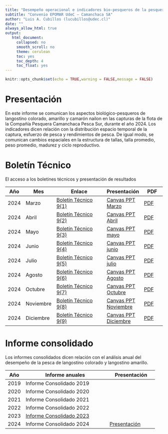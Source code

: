 ```yaml
---
title: "Desempeño operacional e indicadores bio-pesqueros de la pesquería de langostino colorado y langostino amarillo"
subtitle: "Convenio EPOMAR UdeC – Camanchaca SA"
author: "Luis A. Cubillos (lucubillos@udec.cl)"
date: ""
always_allow_html: true
output:
   html_document:
     collapsed: no
     smooth_scroll: no
     theme: cerulean
     toc: yes
     toc_depth: 4
     toc_float: yes
---
```


```r
knitr::opts_chunk$set(echo = TRUE,warning = FALSE,message = FALSE)
```


# Presentación

En este informe se comunican los aspectos biológico-pesqueros de langostino colorado, amarillo y camarón nailon en las capturas de la flota de la Compañía Pesquera Camanchaca Pesca Sur, durante el año 2024. Los indicadores dicen relación con la distribución espacio temporal de la captura, esfuerzo de pesca y rendimientos de pesca. De igual modo, se comunican cambios espaciales en la estructura de tallas, talla promedio, peso promedio, madurez y ciclo reproductivo.

# Boletín Técnico

El acceso a los boletines técnicos y presentación de resultados

 Año | Mes    | Enlace                | Presentación | PDF
-----|--------|-----------------------|--------------|---------
2024 | Marzo  | [Boletín Técnico 9(1)](https://luisacubillos.github.io/Indicadores_camanchaca/Boletin/BolTecVol0901/Boletin_Tecnico_Vol9-1.html)  | [Canvas PPT Marzo](https://www.canva.com/design/DAGBTNBLLBY/mmckJBRb2x0j4DZdxykgwQ/edit?utm_content=DAGBTNBLLBY&utm_campaign=designshare&utm_medium=link2&utm_source=sharebutton) | [PDF](https://luisacubillos.github.io/Indicadores_camanchaca/Boletin/BolTecVol0901/2024-04-BolTec0901.pdf)
2024 | Abril  | [Boletín Técnico 9(2)](https://luisacubillos.github.io/Indicadores_camanchaca/Boletin/BolTecVol0902/Boletin_Tecnico_Vol9-2.html) | [Canvas PPT Abril](https://www.canva.com/design/DAGEdGE-tN0/fnLEdhuJwZGOvlWAqpBMpA/edit?utm_content=DAGEdGE-tN0&utm_campaign=designshare&utm_medium=link2&utm_source=sharebutton) | [PDF](https://luisacubillos.github.io/Indicadores_camanchaca/Boletin/BolTecVol0902/2024-05-BolTec0902.pdf)
2024 | Mayo   | [Boletín Técnico 9(3)](https://luisacubillos.github.io/Indicadores_camanchaca/Boletin/BolTecVol0903/Boletin_Tecnico_Vol9-3.html) | [Canvas PPT mayo](https://www.canva.com/design/DAGH-zGuC-s/icAxdorOqdsTnH2fR34Oew/edit?utm_content=DAGH-zGuC-s&utm_campaign=designshare&utm_medium=link2&utm_source=sharebutton) | [PDF](https://luisacubillos.github.io/Indicadores_camanchaca/Boletin/BolTecVol0903/2024-06-BolTec0903.pdf)
2024 | Junio   | [Boletín Técnico 9(4)](https://luisacubillos.github.io/Indicadores_camanchaca/Boletin/BolTecVol0904/Boletin_Tecnico_Vol9-4.html) | [Canvas PPT junio](https://www.canva.com/design/DAGKvzRGOPE/71vS4Glj4WChXzZxpeNtrg/edit?utm_content=DAGKvzRGOPE&utm_campaign=designshare&utm_medium=link2&utm_source=sharebutton) | [PDF](https://luisacubillos.github.io/Indicadores_camanchaca/Boletin/BolTecVol0904/2024-07-BolTec0904.pdf)
2024 | Julio   | [Boletín Técnico 9(5)](https://luisacubillos.github.io/Indicadores_camanchaca/Boletin/BolTecVol0905/2024-08BolTec0905.html) | [Canvas PPT julio](https://www.canva.com/design/DAFqxnLx1_o/50pASPvmEwU7akf3KV9_Zg/edit?utm_content=DAFqxnLx1_o&utm_campaign=designshare&utm_medium=link2&utm_source=sharebutton) | [PDF](https://luisacubillos.github.io/Indicadores_camanchaca/Boletin/BolTecVol0905/2024-08BolTec0905.pdf)
2024 | Agosto   | [Boletín Técnico 9(6)](https://luisacubillos.github.io/Indicadores_camanchaca/Boletin/BolTecVol0906/2024-10BolTec0906.html) | [Canvas PPT Agosto](https://www.canva.com/design/DAGP_9Qd6u0/1bhXmWttEkyS1TKvT_kxrQ/edit?utm_content=DAGP_9Qd6u0&utm_campaign=designshare&utm_medium=link2&utm_source=sharebutton) | [PDF](https://luisacubillos.github.io/Indicadores_camanchaca/Boletin/BolTecVol0906/2024-10BolTec0906.pdf)
2024 | Octubre   | [Boletín Técnico 9(7)](https://luisacubillos.github.io/Indicadores_camanchaca/Boletin/BolTecVol0907/2024-11BolTec0907.html) | [Canvas PPT Octubre](https://www.canva.com/design/DAGVh0dhZqk/R7QXoHRIhX6wFe8aDKgygQ/edit?utm_content=DAGVh0dhZqk&utm_campaign=designshare&utm_medium=link2&utm_source=sharebutton) | [PDF](https://luisacubillos.github.io/Indicadores_camanchaca/Boletin/BolTecVol0907/2024-11BolTec0907.pdf)
2024 | Noviembre   | [Boletín Técnico 9(8)](https://luisacubillos.github.io/Indicadores_camanchaca/Boletin/BolTecVol0908/2024-12BolTec0908.html) | [Canvas PPT Noviembre](https://www.canva.com/design/DAGYd8X-PrU/hztEyTPUQjdf1XdnMpXDHw/edit?utm_content=DAGYd8X-PrU&utm_campaign=designshare&utm_medium=link2&utm_source=sharebutton) | [PDF](https://luisacubillos.github.io/Indicadores_camanchaca/Boletin/BolTecVol0908/2024-12BolTec0908.pdf)
2024 | Diciembre   | [Boletín Técnico 9(9)](https://luisacubillos.github.io/Indicadores_camanchaca/Boletin/BolTecVol0909/2025-01BolTec0909.html) | [Canvas PPT Diciembre](https://www.canva.com/design/DAGbbEWijCU/qK0TGEp554FUqkFd7vLWHA/edit?utm_content=DAGbbEWijCU&utm_campaign=designshare&utm_medium=link2&utm_source=sharebutton) | [PDF](https://luisacubillos.github.io/Indicadores_camanchaca/Boletin/BolTecVol0909/2025-01BolTec0909.pdf)



# Informe consolidado

Los informes consolidados dicen relación con el análisis anual del desempeño de la pesca de langostino colorado y langostino amarillo.

Año   | Informe anuales | Presentación
------|----------------------------|----------------
2019   | Informe Consolidado 2019 |
2020   | Informe Consolidado 2020 |
2021  | Informe Consolidado 2021 |
2022  | Informe Consolidado 2022 |
2023  | [Informe Consolidado 2023](https://luisacubillos.github.io/Indicadores_camanchaca/Reportes/InformeConsolidado_2023.pdf)
2024  | Informe Consolidado 2024 | [Presentación](https://www.canva.com/design/DAGcw2NKzgo/1lOsJB6aIyIYTVrTxdyWAQ/edit?utm_content=DAGcw2NKzgo&utm_campaign=designshare&utm_medium=link2&utm_source=sharebutton)









